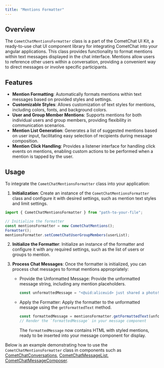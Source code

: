 ```yaml
---
title: "Mentions Formatter"
---
```


## Overview

The `CometChatMentionsFormatter` class is a part of the CometChat UI Kit, a ready-to-use chat UI component library for integrating CometChat into your angular applications. This class provides functionality to format mentions within text messages displayed in the chat interface. Mentions allow users to reference other users within a conversation, providing a convenient way to direct messages or involve specific participants.

## Features

* **Mention Formatting**: Automatically formats mentions within text messages based on provided styles and settings.
* **Customizable Styles**: Allows customization of text styles for mentions, including colors, fonts, and background colors.
* **User and Group Member Mentions**: Supports mentions for both individual users and group members, providing flexibility in communication scenarios.
* **Mention List Generation**: Generates a list of suggested mentions based on user input, facilitating easy selection of recipients during message composition.
* **Mention Click Handling**: Provides a listener interface for handling click events on mentions, enabling custom actions to be performed when a mention is tapped by the user.

## Usage

To integrate the `CometChatMentionsFormatter` class into your application:

1. **Initialization**: Create an instance of the `CometChatMentionsFormatter` class and configure it with desired settings, such as mention text styles and limit settings.

```javascript
import { CometChatMentionsFormatter } from "path-to-your-file";

// Initialize the formatter
const mentionsFormatter = new CometChatMentions();
Formatter();
mentionsFormatter.setCometChatUserGroupMembers(userList);
```

2. **Initialize the Formatter**: Initialize an instance of the formatter and configure it with any required settings, such as the list of users or groups to mention.

3. **Process Chat Messages**: Once the formatter is initialized, you can process chat messages to format mentions appropriately:

   * Provide the Unformatted Message: Provide the unformatted message string, including any mention placeholders.

     ```javascript
     const unformattedMessage = "<@uid:aliceuid> just shared a photo!";
     ```

   * Apply the Formatter: Apply the formatter to the unformatted message using the `getFormattedText` method.

     ```javascript
     const formattedMessage = mentionsFormatter.getFormattedText(unformattedMessage);
     // Render the `formattedMessage` in your message component
     ```

     The `formattedMessage` now contains HTML with styled mentions, ready to be inserted into your message component for display.

Below is an example demonstrating how to use the `CometChatMentionsFormatter` class in components such as [CometChatConversations](/docs/ui-kit/angular/conversations), [CometChatMessageList](/docs/ui-kit/angular/message-list), [CometChatMessageComposer](/docs/ui-kit/angular/message-composer).
